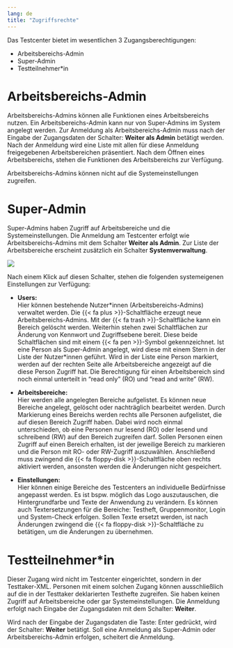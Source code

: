 ```yaml
---
lang: de
title: "Zugriffsrechte"
---
```


Das Testcenter bietet im wesentlichen 3 Zugangsberechtigungen:

* Arbeitsbereichs-Admin
* Super-Admin
* Testteilnehmer\*in

# Arbeitsbereichs-Admin

Arbeitsbereichs-Admins können alle Funktionen eines Arbeitsbereichs nutzen. Ein Arbeitsbereichs-Admin kann nur von Super-Admins im System angelegt werden. Zur Anmeldung als Arbeitsbereichs-Admin muss nach der Eingabe der Zugangsdaten der Schalter: **Weiter als Admin** betätigt werden. Nach der Anmeldung wird eine Liste mit allen für diese Anmeldung freigegebenen Arbeitsbereichen präsentiert. Nach dem Öffnen eines Arbeitsbereichs, stehen die Funktionen des Arbeitsbereichs zur Verfügung.

::: {.callout-note}
Arbeitsbereichs-Admins können nicht auf die Systemeinstellungen zugreifen.
:::

# Super-Admin

Super-Admins haben Zugriff auf Arbeitsbereiche und die Systemeinstellungen. Die Anmeldung am Testcenter erfolgt wie Arbeitsbereichs-Admins mit dem Schalter **Weiter als Admin**. Zur Liste der Arbeitsbereiche erscheint zusätzlich ein Schalter **Systemverwaltung**.

![](systemverwaltung-button.png)

Nach einem Klick auf diesen Schalter, stehen die folgenden systemeigenen Einstellungen zur Verfügung:

* **Users:**<br>
Hier können bestehende Nutzer\*innen (Arbeitsbereichs-Admins) verwaltet werden. Die {{< fa plus >}}-Schaltfläche erzeugt neue Arbeitsbereichs-Admins. Mit der {{< fa trash >}}-Schaltfläche kann ein Bereich gelöscht werden. Weiterhin stehen zwei Schaltflächen zur Änderung von Kennwort und Zugriffsebene bereit. Diese beide Schaltflächen sind mit einem {{< fa pen >}}-Symbol gekennzeichnet. Ist eine Person als Super-Admin angelegt, wird diese mit einem Stern in der Liste der Nutzer\*innen geführt. Wird in der Liste eine Person markiert, werden auf der rechten Seite alle Arbeitsbereiche angezeigt auf die diese Person Zugriff hat. Die Berechtigung für einen Arbeitsbereich sind noch einmal unterteilt in "read only" (RO) und "read and write" (RW).

* **Arbeitsbereiche:**<br>
Hier werden alle angelegten Bereiche aufgelistet. Es können neue Bereiche angelegt, gelöscht oder nachträglich bearbeitet werden. Durch Markierung eines Bereichs werden rechts alle Personen aufgelistet, die auf diesen Bereich Zugriff haben. Dabei wird noch einmal unterschieden, ob eine Personen nur lesend (RO) oder lesend und schreibend (RW) auf den Bereich zugreifen darf. Sollen Personen einen Zugriff auf einen Bereich erhalten, ist der jeweilige Bereich zu markieren und die Person mit RO- oder RW-Zugriff auszuwählen. Anschließend muss zwingend die {{< fa floppy-disk >}}-Schaltfläche oben rechts aktiviert werden, ansonsten werden die Änderungen nicht gespeichert.

* **Einstellungen:**<br>
Hier können einige Bereiche des Testcenters an individuelle Bedürfnisse angepasst werden. Es ist bspw. möglich das Logo auszutauschen, die Hintergrundfarbe und Texte der Anwendung zu verändern. Es können auch Textersetzungen für die Bereiche: Testheft, Gruppenmonitor, Login und System-Check erfolgen. Sollen Texte ersetzt werden, ist nach Änderungen zwingend die {{< fa floppy-disk >}}-Schaltfläche zu betätigen, um die Änderungen zu übernehmen.

# Testteilnehmer\*in

Dieser Zugang wird nicht im Testcenter eingerichtet, sondern in der Testtaker-XML. Personen mit einem solchen Zugang können ausschließlich auf die in der Testtaker deklarierten Testhefte zugreifen. Sie haben keinen Zugriff auf Arbeitsbereiche oder gar Systemeinstellungen. Die Anmeldung erfolgt nach Eingabe der Zugangsdaten mit dem Schalter: **Weiter**.

::: {.callout-tip}
Wird nach der Eingabe der Zugangsdaten die Taste: Enter gedrückt, wird der Schalter: **Weiter** betätigt. Soll eine Anmeldung als Super-Admin oder Arbeitsbereichs-Admin erfolgen, scheitert die Anmeldung.
:::